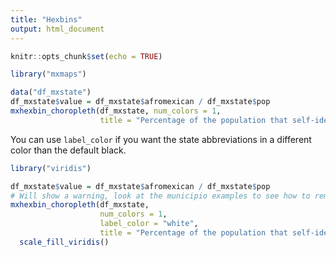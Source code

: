```yaml
---
title: "Hexbins"
output: html_document
---
```


```r
knitr::opts_chunk$set(echo = TRUE)
```

```r
library("mxmaps")

data("df_mxstate")
df_mxstate$value = df_mxstate$afromexican / df_mxstate$pop 
mxhexbin_choropleth(df_mxstate, num_colors = 1,
                    title = "Percentage of the population that self-identifies as Afro-Mexican")

```

You can use ```label_color``` if you want the state abbreviations in a different color than the default black.

```r
library("viridis")

df_mxstate$value = df_mxstate$afromexican / df_mxstate$pop 
# Will show a warning, look at the municipio examples to see how to remove it
mxhexbin_choropleth(df_mxstate, 
                    num_colors = 1,
                    label_color = "white",
                    title = "Percentage of the population that self-identifies as Afro-Mexican") +
  scale_fill_viridis()

```